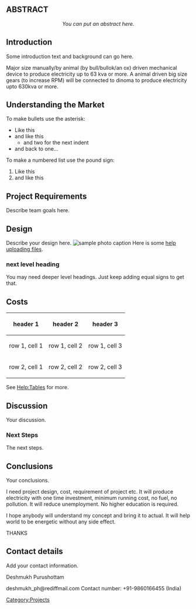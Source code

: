 == ABSTRACT ==
<center>''You can put an abstract here. ''</center>

{{TOCright}}

== Introduction ==
Some introduction text and background can go here.

Major size manually/by animal (by bull/bullok/an ox) driven mechanical device to produce electricity up to 63 kva or more.
A animal driven big size gears (to increase RPM)  will be connected to dinoma to produce electricity upto 630kva or more.

== Understanding the Market ==
To make bullets use the asterisk:
* Like this
* and like this
** and two for the next indent
* and back to one...

To make a numbered list use the pound sign:
# Like this
# and like this

== Project Requirements ==
Describe team goals here.

== Design ==
Describe your design here.
[[Image:Aplogo3.gif|thumb|right|sample photo caption]]
Here is some [[Help:Contents#Uploading|help uploading files]].

=== next level heading ===
You may need deeper level headings.  Just keep adding equal signs to get that.

== Costs ==
{| class="wikitable"
|-
! header 1
! header 2
! header 3
|-
| row 1, cell 1
| row 1, cell 2
| row 1, cell 3
|-
| row 2, cell 1
| row 2, cell 2
| row 2, cell 3
|}
See [[Help:Tables]] for more.

== Discussion ==
Your discussion.

=== Next Steps ===
The next steps.

== Conclusions ==
Your conclusions.

I need project design, cost, requirement of project etc. It will produce electricity with one time investment, minimum running cost, no fuel, no pollution. It will reduce unemployment. No higher education is required. 

I hope anybody will understand my concept and bring it to actual. It will help world to be energetic without any side effect.

THANKS

== Contact details ==
Add your contact information.

Deshmukh Purushottam

deshmukh_ph@rediffmail.com
Contact number: +91-9860166455 (India)

[[Category:Projects]]